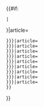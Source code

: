 {{#if:{{{color1|}}}{{{color2|}}}{{{color3|}}}{{{color4|}}}{{{color5|}}}{{{color6|}}}{{{color7|}}}{{{color8|}}}{{{color9|}}}{{{color10|}}}
 |<tr style="vertical-align:bottom;font-size:90%">{{Shades of color/link
  |name={{{name1|{{{color1|}}}}}}|article={{{article1|}}}
 }}{{Shades of color/link
  |name={{{name2|{{{color2|}}}}}}|article={{{article2|}}}
 }}{{Shades of color/link
  |name={{{name3|{{{color3|}}}}}}|article={{{article3|}}}
 }}{{Shades of color/link
  |name={{{name4|{{{color4|}}}}}}|article={{{article4|}}}
 }}{{Shades of color/link
  |name={{{name5|{{{color5|}}}}}}|article={{{article5|}}}
 }}{{Shades of color/link
  |name={{{name6|{{{color6|}}}}}}|article={{{article6|}}}
 }}{{Shades of color/link
  |name={{{name7|{{{color7|}}}}}}|article={{{article7|}}}
 }}{{Shades of color/link
  |name={{{name8|{{{color8|}}}}}}|article={{{article8|}}}
 }}{{Shades of color/link
  |name={{{name9|{{{color9|}}}}}}|article={{{article9|}}}
 }}{{Shades of color/link
  |name={{{name10|{{{color10|}}}}}}|article={{{article10|}}}
 }}</tr><tr>{{Shades of color/sample
  |color={{{color1|}}}
 }}{{Shades of color/sample
  |color={{{color2|}}}
 }}{{Shades of color/sample
  |color={{{color3|}}}
 }}{{Shades of color/sample
  |color={{{color4|}}}
 }}{{Shades of color/sample
  |color={{{color5|}}}
 }}{{Shades of color/sample
  |color={{{color6|}}}
 }}{{Shades of color/sample
  |color={{{color7|}}}
 }}{{Shades of color/sample
  |color={{{color8|}}}
 }}{{Shades of color/sample
  |color={{{color9|}}}
 }}{{Shades of color/sample
  |color={{{color10|}}}
 }}</tr>
}}